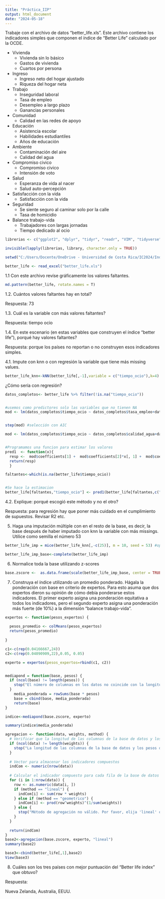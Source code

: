 ```yaml
---
title: "Práctica_IIP"
output: html_document
date: "2024-05-18"
---
```



Trabaje con el archivo de datos "better_life.xls". Este archivo contiene los indicadores simples que componen el índice de "Better Life" calculado por la OCDE.

-   Vivienda
    -   Vivienda sin lo básico
    -   Gastos de vivienda
    -   Cuartos por persona
-   Ingreso
    -   Ingreso neto del hogar ajustado
    -   Riqueza del hogar neta
-   Trabajo
    -   Inseguridad laboral
    -   Tasa de empleo
    -   Desempleo a largo plazo
    -   Ganancias personales
-   Comunidad
    -   Calidad en las redes de apoyo
-   Educación
    -   Asistencia escolar
    -   Habilidades estudiantiles
    -   Años de educación
-   Ambiente
    -   Contaminación del aire
    -   Calidad del agua
-   Compromiso civico
    -   Compromiso civico
    -   Intensión de voto
-   Salud
    -   Esperanza de vida al nacer
    -   Salud auto-percepción
-   Satisfacción con la vida 
    -   Satisfacción con la vida
-   Seguridad
    -   Se siente seguro al caminar solo por la calle
    -   Tasa de homicidio
-   Balance trabajo-vida
    -   Trabajadores con largas jornadas
    -   Tiempo dedicado al ocio



```r
librerias <- c("ggplot2", "dplyr", "tidyr", "readr", "VIM", "tidyverse", "openxlsx", "factoextra", "hopkins", "mice", "ggthemes", "scales","readxl")

invisible(lapply(librerias, library, character.only = TRUE))
```
```r
setwd("C:/Users/Docente/OneDrive - Universidad de Costa Rica/IC2024/Indicadores_IC2024/Evaluaciones IC2024/Script_II_Parcial")

better_life <- read_excel("better_life.xls")
```


1.1 Con este archivo revíse gráficamente los valores faltantes.

```r
md.pattern(better_life, rotate.names = T)

```

1.2.  Cuántos valores faltantes hay en total? 

Respuesta: 73

1.3.  Cuál es la variable con más valores faltantes?

Respuesta: tiempo ocio

1.4.  En este escenario (en estas variables que construyen el índice "better life"), porqué hay valores faltantes?

Respuesta: porque los países no reportan o no construyen esos indicadores simples.



4.1.  Impute con knn o con regresión la variable que tiene más missing values. 

```r

better_life_knn<-kNN(better_life[,-1],variable = c("tiempo_ocio"),k=4)
```


¿Cómo sería con regresión?
```r
datos_completos<- better_life %>% filter(!is.na("tiempo_ocio"))


#usemos como predictores solo las variables que no tienen NA
mod <- lm(datos_completos$tiempo_ocio ~ datos_completos$tasa_empleo+datos_completos$red_apoyo+datos_completos$contaminacion+datos_completos$calidad_agua+datos_completos$intencion_voto+datos_completos$esperanza_vida+datos_completos$satisfaccion_vida+datos_completos$seguridad_caminar+ datos_completos$tasa_homididio)


step(mod) #selección con AIC

mod <- lm(datos_completos$tiempo_ocio ~ datos_completos$calidad_agua+datos_completos$intencion_voto+datos_completos$satisfaccion_vida+datos_completos$seguridad_caminar)


#Programamos una funcion para estimar los valores
pred1  <- function(x){
  resp <-  mod$coefficients[1] +  mod$coefficients[2]*x[, 1] +  mod$coefficients[3]*x[, 2]+ mod$coefficients[4]*x[, 3]+ mod$coefficients[5]*x[, 4]
  return(resp)
  }

faltantes<-which(is.na(better_life$tiempo_ocio))


#Se hace la estimacion
better_life[faltantes,"tiempo_ocio"] <- pred1(better_life[faltantes,c("calidad_agua","intencion_voto","satisfaccion_vida","seguridad_caminar")])
```

4.2. Explique: porqué escogió este método y no el otro?

Respuesta: para regresión hay que poner más cuidado en el cumplimiento de supuestos. Revisar R2 etc.



5.  Haga una imputación múltiple con en el resto de la base, es decir, la base después de haber imputado con knn la variable con más missings. Utilice como semilla el número 53



```r
better_life_imp = mice(better_life_knn[,-c(25)], m = 10, seed = 53) #opcional met=

better_life_imp_base<-complete(better_life_imp)
```

6.  Normalice toda la base utilizando z-scores

```r
base.zscore <-  as.data.frame(scale(better_life_imp_base, center = TRUE, scale = TRUE))
```

7.  Construya el índice utilizando un promedio ponderado. Hágala la ponderación con base en criterio de expertos. Para esto asuma que dos expertos dieron su opinión de cómo debía ponderarse estos indicadores. El primer experto asigna una ponderación equitativa a todos los indicadores, pero el segundo experto asigna una ponderación más fuerte (de 10%) a la dimensión "balance trabajo-vida". 

```r
expertos <- function(pesos_expertos) {
  
  pesos_promedio <- colMeans(pesos_expertos)
  return(pesos_promedio)
  
}

c1<-c(rep(0.04166667,24))
c2<-c(rep(0.04090909,22),0.05, 0.05)

experto = expertos(pesos_expertos=rbind(c1, c2))


mediapond = function(base, pesos) {
  if (ncol(base) != length(pesos)) {
    stop("El número de columnas en los datos no coincide con la longitud del vector de pesos.")
  }
    media_ponderada = rowSums(base * pesos)
    base = cbind(base, media_ponderada)
    return(base)
}
```

```r
indice<-mediapond(base.zscore, experto)
```

```r
summary(indice$media_ponderada)
```
```r

agregacion <- function(data, weights, method) {
  # Verificar que la longitud de las columnas de la base de datos y los pesos coincida
  if (ncol(data) != length(weights)) {
    stop("La longitud de las columnas de la base de datos y los pesos debe ser la misma.")
  }
  
  # Vector para almacenar los indicadores compuestos
  indCom <- numeric(nrow(data))
  
  # Calcular el indicador compuesto para cada fila de la base de datos
  for (i in 1:nrow(data)) {
    row <- as.numeric(data[i, ])
    if (method == "lineal") {
      indCom[i] <- sum(row * weights)
    } else if (method == "geometrico") {
      indCom[i] <- prod(row^weights)^(1/sum(weights))
    } else {
      stop("Método de agregación no válido. Por favor, elija 'lineal' o 'geometrico'.")
    }
  }
  
  return(indCom)
}
base2<-agregacion(base.zscore, experto, "lineal")
summary(base2)

base3<-cbind(better_life[,1],base2)
View(base3)
```


8. Cuáles son los tres países con mejor puntuación del "Better life index" que obtuvo?

Respuesta:

Nueva Zelanda, Australia, EEUU.
